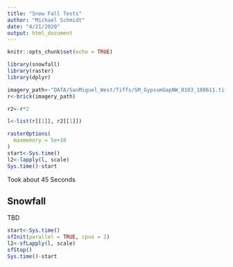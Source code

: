 ```yaml
---
title: "Snow Fall Tests"
author: "Michael Schmidt"
date: "4/21/2020"
output: html_document
---
```


```r
knitr::opts_chunk$set(echo = TRUE)
```


```r
library(snowfall)
library(raster)
library(dplyr)
```

```r
imagery_path<-"DATA/SanMiguel_West/Tiffs/SM_GypsumGapNW_0103_180611.tif"
r<-brick(imagery_path)

r2<-r*2

l<-list(r[[1]], r2[[1]])
```

```r
rasterOptions(
  maxmemory = 5e+10
)
start<-Sys.time()
l2<-lapply(l, scale)
Sys.time()-start

```
Took about 45 Seconds

## Snowfall

TBD
```r
start<-Sys.time()
sfInit(parallel = TRUE, cpus = 2)
l2<-sfLapply(l, scale)
sfStop()
Sys.time()-start
```


